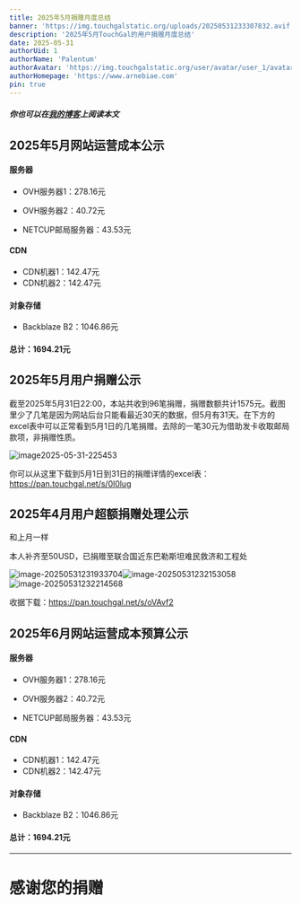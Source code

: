```yaml
---
title: 2025年5月捐赠月度总结
banner: 'https://img.touchgalstatic.org/uploads/20250531233307832.avif'
description: '2025年5月TouchGal的用户捐赠月度总结'
date: 2025-05-31
authorUid: 1
authorName: 'Palentum'
authorAvatar: 'https://img.touchgalstatic.org/user/avatar/user_1/avatar-mini.avif'
authorHomepage: 'https://www.arnebiae.com'
pin: true
---
```


##### 你也可以在[我的博客](https://www.arnebiae.com/p/202504dona/)上阅读本文

## 2025年5月网站运营成本公示

#### 服务器

- OVH服务器1：278.16元

- OVH服务器2：40.72元

- NETCUP邮局服务器：43.53元

#### CDN

- CDN机器1：142.47元
- CDN机器2：142.47元

#### 对象存储

- Backblaze B2：1046.86元

#### 总计：1694.21元

## 2025年5月用户捐赠公示

截至2025年5月31日22:00，本站共收到96笔捐赠，捐赠数额共计1575元。截图里少了几笔是因为网站后台只能看最近30天的数据，但5月有31天。在下方的excel表中可以正常看到5月1日的几笔捐赠。去除的一笔30元为借助发卡收取邮局款项，非捐赠性质。

![image2025-05-31-225453](https://img.touchgalstatic.org/uploads/20250531233316381.avif)

你可以从这里下载到5月1日到31日的捐赠详情的excel表：https://pan.touchgal.net/s/0l0lug

## 2025年4月用户超额捐赠处理公示

和上月一样

本人补齐至50USD，已捐赠至联合国近东巴勒斯坦难民救济和工程处

![image-20250531231933704](https://img.touchgalstatic.org/uploads/20250531233323232.avif)![image-20250531232153058](https://img.touchgalstatic.org/uploads/20250531233329934.avif)![image-20250531232214568](https://img.touchgalstatic.org/uploads/20250531233337769.avif)

收据下载：https://pan.touchgal.net/s/oVAvf2

## 2025年6月网站运营成本预算公示

#### 服务器

- OVH服务器1：278.16元

- OVH服务器2：40.72元

- NETCUP邮局服务器：43.53元

#### CDN

- CDN机器1：142.47元
- CDN机器2：142.47元

#### 对象存储

- Backblaze B2：1046.86元

#### 总计：1694.21元

---

# 感谢您的捐赠